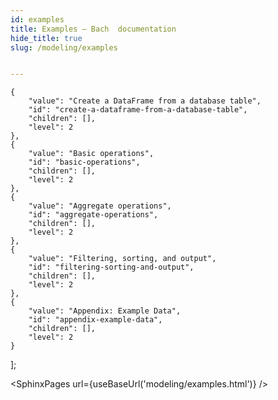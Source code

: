 ```yaml
---
id: examples
title: Examples — Bach  documentation
hide_title: true
slug: /modeling/examples


---
```

<head>
    <meta name="description" content="Here we’ll give some very basic examples of the usage of Bach: creating a DataFrame, basic operations, aggregate operations, and getting the resulting data. In the examples we’ll assume that the database has a table called ‘example’, with a few specific columns. The SQL to create that table can be found below in  . We also have   that you can use to get a feel for Bach. The above fragment queries the database to get the table structure of the ‘example’ table. But it does not query any of the dat" />
    <meta property="og:description" content="Here we’ll give some very basic examples of the usage of Bach: creating a DataFrame, basic operations, aggregate operations, and getting the resulting data. In the examples we’ll assume that the database has a table called ‘example’, with a few specific columns. The SQL to create that table can be found below in  . We also have   that you can use to get a feel for Bach. The above fragment queries the database to get the table structure of the ‘example’ table. But it does not query any of the dat" />
</head>

    {
        "value": "Create a DataFrame from a database table",
        "id": "create-a-dataframe-from-a-database-table",
        "children": [],
        "level": 2
    },
    {
        "value": "Basic operations",
        "id": "basic-operations",
        "children": [],
        "level": 2
    },
    {
        "value": "Aggregate operations",
        "id": "aggregate-operations",
        "children": [],
        "level": 2
    },
    {
        "value": "Filtering, sorting, and output",
        "id": "filtering-sorting-and-output",
        "children": [],
        "level": 2
    },
    {
        "value": "Appendix: Example Data",
        "id": "appendix-example-data",
        "children": [],
        "level": 2
    }
];




<SphinxPages url={useBaseUrl('modeling/examples.html')} />
